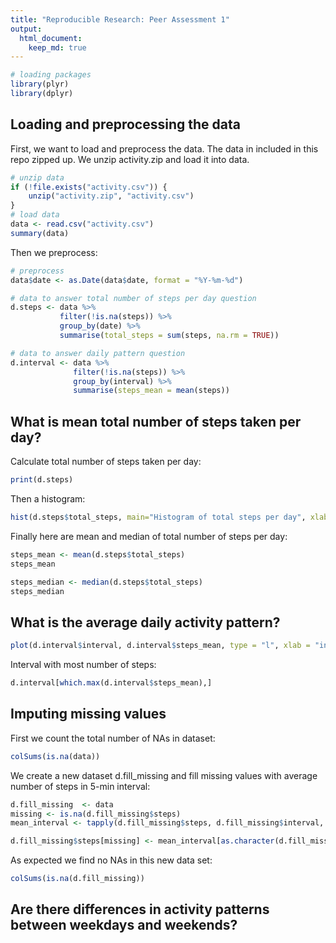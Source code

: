 ```yaml
---
title: "Reproducible Research: Peer Assessment 1"
output: 
  html_document:
    keep_md: true
---
```


```r
# loading packages
library(plyr)
library(dplyr)
```


## Loading and preprocessing the data
First, we want to load and preprocess the data. The data in included in this repo zipped up. We unzip activity.zip and load it into data.

```r
# unzip data
if (!file.exists("activity.csv")) {
    unzip("activity.zip", "activity.csv")
}
# load data
data <- read.csv("activity.csv")
summary(data)
```

Then we preprocess:
```r
# preprocess
data$date <- as.Date(data$date, format = "%Y-%m-%d")

# data to answer total number of steps per day question
d.steps <- data %>%
           filter(!is.na(steps)) %>% 
           group_by(date) %>% 
           summarise(total_steps = sum(steps, na.rm = TRUE))

# data to answer daily pattern question
d.interval <- data %>% 
              filter(!is.na(steps)) %>%                          
              group_by(interval) %>%         
              summarise(steps_mean = mean(steps))

```

## What is mean total number of steps taken per day?

Calculate total number of steps taken per day:
```r
print(d.steps)
```

Then a histogram:

```r
hist(d.steps$total_steps, main="Histogram of total steps per day", xlab = "Total steps per day")
```

Finally here are mean and median of total number of steps per day:

```r
steps_mean <- mean(d.steps$total_steps)
steps_mean

steps_median <- median(d.steps$total_steps)
steps_median
```

## What is the average daily activity pattern?

```r

plot(d.interval$interval, d.interval$steps_mean, type = "l", xlab = "interval", ylab = "steps", main = "Time series of steps against interval")
```

Interval with most number of steps:
```r
d.interval[which.max(d.interval$steps_mean),]
```

## Imputing missing values
First we count the total number of NAs in dataset:
```r
colSums(is.na(data))
```


We create a new dataset d.fill_missing and fill missing values with average number of steps in 5-min interval:

```r
d.fill_missing  <- data
missing <- is.na(d.fill_missing$steps)
mean_interval <- tapply(d.fill_missing$steps, d.fill_missing$interval, mean, na.rm = TRUE)

d.fill_missing$steps[missing] <- mean_interval[as.character(d.fill_missing$interval[missing])]
```

As expected we find no NAs in this new data set:

```r
colSums(is.na(d.fill_missing))

```


## Are there differences in activity patterns between weekdays and weekends?

